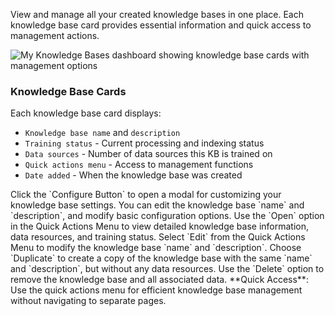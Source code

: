 
View and manage all your created knowledge bases in one place. Each knowledge base card provides essential information and quick access to management actions.

<Frame>
<img src="/images/dashboard/my-kbs.png" alt="My Knowledge Bases dashboard showing knowledge base cards with management options" />
</Frame>

### Knowledge Base Cards

Each knowledge base card displays:

- `Knowledge base name` and `description`
- `Training status` - Current processing and indexing status
- `Data sources` - Number of data sources this KB is trained on
- `Quick actions menu` - Access to management functions
- `Date added` - When the knowledge base was created

<Steps>
<Step title="Configure Knowledge Base" icon="gear">
  Click the `Configure Button` to open a modal for customizing your knowledge base settings. You can edit the knowledge base `name` and `description`, and modify basic configuration options.
</Step>

<Step title="Open Knowledge Base" icon="folder-open">
  Use the `Open` option in the Quick Actions Menu to view detailed knowledge base information, data resources, and training status.
</Step>

<Step title="Edit Knowledge Base" icon="pen-to-square">
  Select `Edit` from the Quick Actions Menu to modify the knowledge base `name` and `description`.
</Step>

<Step title="Duplicate Knowledge Base" icon="clone">
  Choose `Duplicate` to create a copy of the knowledge base with the same `name` and `description`, but without any data resources.
</Step>

<Step title="Delete Knowledge Base" icon="trash">
  Use the `Delete` option to remove the knowledge base and all associated data.
</Step>
</Steps>

<Tip>
**Quick Access**: Use the quick actions menu for efficient knowledge base management without navigating to separate pages.
</Tip>
